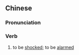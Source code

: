 {{also|惊畏}}
==Chinese==
{{zh-forms|s=惊畏}}

===Pronunciation===
{{zh-pron
|m=jīngwèi
|mn=kiaⁿ-ùi
|cat=v
}}

===Verb===
{{zh-verb}}

# {{lb|zh|literary}} to be [[shocked]]; to be [[alarmed]]